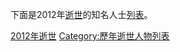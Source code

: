 
{{YearTopicTOC|2012|逝世人物列表}}
{{C21YearInTopic|2012年}}
下面是2012年[[逝世|逝世]]的知名人士[[列表|列表]]。

{{MonthTOC|2012年|逝世人物列表}}
{{各年各月份逝世人物}}
{{Authority control}}

[[Category:2012年逝世|]]
[[Category:歷年逝世人物列表|Category:歷年逝世人物列表]]